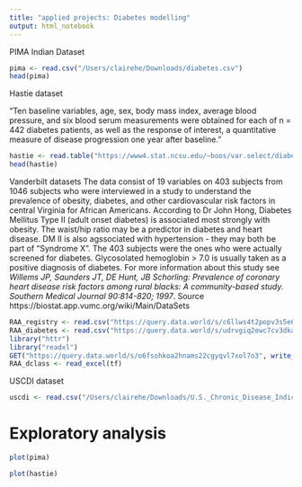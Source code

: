 ```yaml
---
title: "applied projects: Diabetes modelling"
output: html_notebook
---
```

PIMA Indian Dataset

```r
pima <- read.csv("/Users/clairehe/Downloads/diabetes.csv")
head(pima)
```
Hastie dataset

"Ten baseline variables, age, sex, body mass index, average blood pressure, and six blood serum measurements were obtained for each of n = 442 diabetes patients, as well as the response of interest, a quantitative measure of disease progression one year after baseline."
```r
hastie <- read.table("https://www4.stat.ncsu.edu/~boos/var.select/diabetes.tab.txt", header=TRUE)
head(hastie)
```

Vanderbilt datasets
The data consist of 19 variables on 403 subjects from 1046 subjects who were interviewed in a study to understand the prevalence of obesity, diabetes, and other cardiovascular risk factors in central Virginia for African Americans. According to Dr John Hong, Diabetes Mellitus Type II (adult onset diabetes) is associated most strongly with obesity. The waist/hip ratio may be a predictor in diabetes and heart disease. DM II is also agssociated with hypertension - they may both be part of "Syndrome X". The 403 subjects were the ones who were actually screened for diabetes. Glycosolated hemoglobin > 7.0 is usually taken as a positive diagnosis of diabetes. For more information about this study see *Willems JP, Saunders JT, DE Hunt, JB Schorling: Prevalence of coronary heart disease risk factors among rural blacks: A community-based study. Southern Medical Journal 90:814-820; 1997*. Source https://biostat.app.vumc.org/wiki/Main/DataSets 
```r
RAA_registry <- read.csv("https://query.data.world/s/c6llws4t2popv3s5e6hmxsksqvpz4e", header=TRUE, stringsAsFactors=FALSE)
RAA_diabetes <- read.csv("https://query.data.world/s/udrvgiq2ewc7cv3dka34dx2uhhjygl", header=TRUE, stringsAsFactors=FALSE)
library("httr")
library("readxl")
GET("https://query.data.world/s/o6fsohkoa2hnams22cgyqvl7xol7o3", write_disk(tf <- tempfile(fileext = ".xlsx")))
RAA_dclass <- read_excel(tf)
```


USCDI dataset
```r
uscdi <- read.csv("/Users/clairehe/Downloads/U.S._Chronic_Disease_Indicators__Diabetes.csv")
```

# Exploratory analysis

```r
plot(pima)
```
```r
plot(hastie)
```















